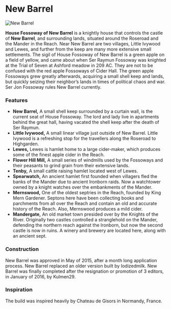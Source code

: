 

# New Barrel

<Image src="https://cdn.sanity.io/images/1as7cn02/production/60ce4e886c64d5d1c43f1df1d2eeadccf747c375-1280x720.png?w=976&h=350&fit=crop&crop=center&auto=format" alt="New Barrel" width={976} height={350}  />

<ProjectDetails
  floatRight
  region="Reach"
  house="House Fossoway"
  type="Castle"
  status="Completed"
  warp="/warp newbarrel"
  projectLead="kulmen29"
  dateStarted="May 5, 2015"
  dateCompleted="May 5, 2015"
/>

**House Fossoway of New Barrel** is a knightly house that controls the castle of **New Barrel**, and surrounding lands, situated around the Roseroad and the Mander in the Reach. Near New Barrel are two villages, Little Ivywood and Lewes, and further from the keep are many more extensive small settlements. The sigil of House Fossoway of New Barrel is a green apple on a field of yellow, and came about when Ser Raymun Fossoway was knighted at the Trial of Seven at Ashford meadow in 209 AC. They are not to be confused with the red apple Fossoways of Cider Hall. The green apple Fossoways grew greatly afterwards, acquiring a small shell keep and lands, but quickly seizing their neighbor’s lands in times of political chaos and war. Ser Jon Fossoway rules New Barrel currently.

### Features

* **New Barrel,** A small shell keep surrounded by a curtain wall, is the current seat of House Fossoway. The lord and lady live in apartments behind the great hall, having vacated the shell keep after the death of Ser Raymun.
* **Little Ivywood,** A small linear village just outside of New Barrel. Little Ivywood is a refreshing stop for the travellers along the Roseroad to Highgarden.
* **Lewes,** Lewes is hamlet home to a large cider-maker, which produces some of the finest apple cider in the Reach.
* **Flower Hill Mill,** A small series of windmills used by the Fossoways and their peasants to grind grain from their extensive lands.
* **Tenby,** A small cattle raising hamlet located west of Lewes.
* **Spearwatch,** An ancient hamlet first founded when villagers fled the banks of the Mander due to ancient Ironborn raids. Now a watchtower owned by a knight watches over the embankments of the Mander.
* **Mernswood,** One of the oldest septries in the Reach, founded by King Mern Gardener. Septons here have been collecting books and parchments from all over the Reach and contain an old and accurate history of the Reach. Also, Mernswood produces a mild cider.
* **Mandergate,** An old market town presided over by the Knights of the River. Originally two castles controlled a stranglehold on the Mander, defending the northern reach against the Ironborn, but now the second castle is now in ruins. A winery and brewery are located here, along with an ancient sept.

### Construction

New Barrel was approved in May of 2015, after a month long application process. New Barrel replaced an older version built by Iodizedmilk. New Barrel was finally completed after the resignation or promotion of 3 editors, in January of 2016, by Kulmen29.

### Inspiration

The build was inspired heavily by Chateau de Gisors in Normandy, France.